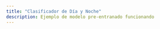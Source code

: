 ```yaml
---
title: "Clasificador de Día y Noche"
description: Ejemplo de modelo pre-entranado funcionando
---
```


 
<div id="p5-sketch">
  <div id="canvas-container"></div>
</div>

<script src="https://cdnjs.cloudflare.com/ajax/libs/p5.js/0.9.0/p5.js"></script>
<script src="https://cdnjs.cloudflare.com/ajax/libs/p5.js/0.9.0/addons/p5.dom.min.js"></script>
<script src="https://cdnjs.cloudflare.com/ajax/libs/p5.js/0.9.0/addons/p5.sound.min.js"></script>
<script src="https://unpkg.com/ml5@0.12.2/dist/ml5.min.js"></script>

<script>
(function() {
  const sketch = (p) => {
    let video;
    let classifier;
    let label = 'esperando...';
    let resetButton;
    let modelURL = 'https://teachablemachine.withgoogle.com/models/bXy2kDNi/model.json';

    // STEP 1: Load the model!
    p.preload = function() {
      classifier = ml5.imageClassifier(modelURL);
    }

    p.setup = function() {
      p.createCanvas(700, 520).parent('canvas-container');
      // Create the video
      video = p.createCapture(p.VIDEO);
      video.size(650, 480);
      video.hide();

      // STEP 2: Start classifying
      p.classifyVideo();

      // Create the reset button
      resetButton = p.createButton('Actualizar Cámara');
      
      resetButton.position(800, 700); // Position at the bottom, below the canvas
      resetButton.size(300, 50); // Adjust the button to match the width of the video
      resetButton.style('font-size', '16px'); // Set font size
      resetButton.style('background-color', '#007BFF'); // Set background color
      resetButton.style('color', '#FFFFFF'); // Set text color
      resetButton.style('border', 'none'); // Remove border
      resetButton.style('border-radius', '5px'); // Add border radius
      resetButton.style('cursor', 'pointer'); // Change cursor to pointer when hovering
      resetButton.mousePressed(resetCamera);
    }

    // STEP 2: Classify!
    p.classifyVideo = function() {
      classifier.classify(video, p.gotResults);
    }

    p.draw = function() {
      // Draw the video
      p.image(video, 50, 0);

      // STEP 4: Draw the label
      p.textSize(30);
      p.textAlign(p.CENTER, p.CENTER);
      p.fill(255);
      p.text(label, p.width / 2, p.height - 16);

      // Pick an emoji, the "default" is a placeholder
      let emoji = "🫷"; // Placeholder emoji
      if (label == "nighttime") {
        emoji = "☽"; // Nighttime emoji
      } else if (label == "daytime") {
        emoji = "🌞"; // Daytime emoji
      }

      // Draw the emoji
      p.textSize(256);
      p.text(emoji, p.width / 2, p.height / 2);
    }

    // STEP 3: Get the classification!
    p.gotResults = function(error, results) {
      // Something went wrong!
      if (error) {
        console.error(error);
        return;
      }
      // Update the label with the result from the classifier
      label = results[0].label;
      // Classify again
      p.classifyVideo();
    }

    function resetCamera() {
      video.remove();  // Remove the current video capture
      video = p.createCapture(p.VIDEO); // Restart the video capture
      video.size(640, 480); // Ensure the new video has the correct size
      video.hide();
      p.classifyVideo();  // Restart classification
    }
  };

  new p5(sketch);
})();
</script>
